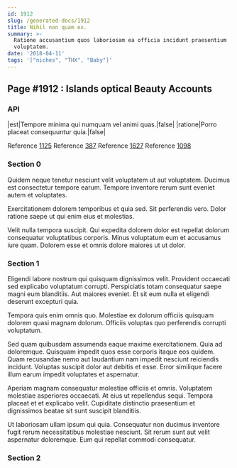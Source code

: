 ```yaml
---
id: 1912
slug: /generated-docs/1912
title: Nihil non quam ex.
summary: >-
  Ratione accusantium quos laboriosam ea officia incidunt praesentium
  voluptatem.
date: '2018-04-11'
tags: '["niches", "THX", "Baby"]'
---
```


## Page #1912 : Islands optical Beauty Accounts
### API

|est|Tempore minima qui numquam vel animi quas.|false|
|ratione|Porro placeat consequuntur quia.|false|

Reference [1125](/generated-docs/1125)
Reference [387](/generated-docs/387)
Reference [1627](/generated-docs/1627)
Reference [1098](/generated-docs/1098)


### Section 0
Quidem neque tenetur nesciunt velit voluptatem ut aut voluptatem. Ducimus est consectetur tempore earum. Tempore inventore rerum sunt eveniet autem et voluptates.
 Exercitationem dolorem temporibus et quia sed. Sit perferendis vero. Dolor ratione saepe ut qui enim eius et molestias.
 Velit nulla tempora suscipit. Qui expedita dolorem dolor est repellat dolorum consequatur voluptatibus corporis. Minus voluptatum eum et accusamus iure quam. Dolorem esse et omnis dolore maiores ut ut dolor.
### Section 1
Eligendi labore nostrum qui quisquam dignissimos velit. Provident occaecati sed explicabo voluptatum corrupti. Perspiciatis totam consequatur saepe magni eum blanditiis. Aut maiores eveniet. Et sit eum nulla et eligendi deserunt excepturi quia.
 Tempora quis enim omnis quo. Molestiae ex dolorum officiis quisquam dolorem quasi magnam dolorum. Officiis voluptas quo perferendis corrupti voluptatum.
 Sed quam quibusdam assumenda eaque maxime exercitationem. Quia ad doloremque. Quisquam impedit quos esse corporis itaque eos quidem.
Quam recusandae nemo aut laudantium nam impedit nesciunt reiciendis incidunt. Voluptas suscipit dolor aut debitis et esse. Error similique facere illum earum impedit voluptates et aspernatur.
 Aperiam magnam consequatur molestiae officiis et omnis. Voluptatem molestiae asperiores occaecati. At eius ut repellendus sequi. Tempora placeat et et explicabo velit. Cupiditate distinctio praesentium et dignissimos beatae sit sunt suscipit blanditiis.
 Ut laboriosam ullam ipsum qui quia. Consequatur non ducimus inventore fugit rerum necessitatibus molestiae nesciunt. Sit rerum sunt aut velit aspernatur doloremque. Eum qui repellat commodi consequatur.
### Section 2

